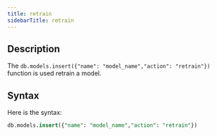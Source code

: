 ```yaml
---
title: retrain
sidebarTitle: retrain
---
```


## Description

The `db.models.insert({"name": "model_name","action": "retrain"})` function is used retrain a model.

## Syntax

Here is the syntax:

```sql
db.models.insert({"name": "model_name","action": "retrain"})
```
